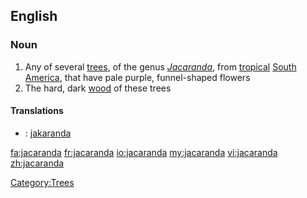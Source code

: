==English==

===Noun===
{{wikipedia}}
{{en-noun}}

# Any of several [[tree]]s, of the genus ''[[Jacaranda]]'', from [[tropical]] [[South America]], that have pale purple, funnel-shaped flowers
# The hard, dark [[wood]] of these trees

====Translations====
{{trans-top|the tree}}
{{trans-mid}}
{{trans-bottom}}

{{trans-top|the wood of these trees}}
{{trans-mid}}
{{trans-bottom}}

{{checktrans-top}}
*{{ttbc|Swedish}}: [[jakaranda]] {{c}}
{{checktrans-bottom}}

[[Category:Trees]]

[[fa:jacaranda]]
[[fr:jacaranda]]
[[io:jacaranda]]
[[my:jacaranda]]
[[vi:jacaranda]]
[[zh:jacaranda]]